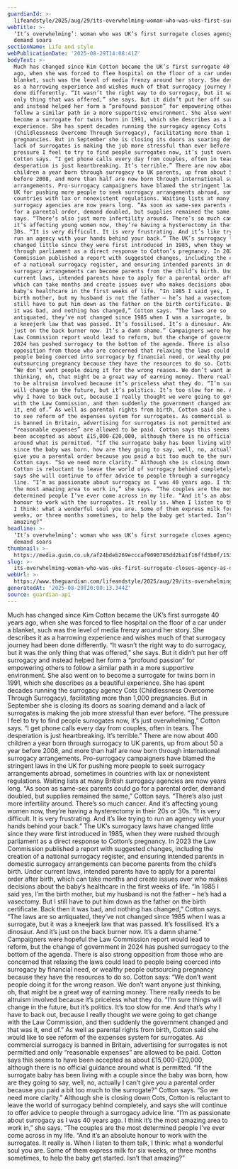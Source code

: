 ```yaml
---
guardianId: >-
  lifeandstyle/2025/aug/29/its-overwhelming-woman-who-was-uks-first-surrogate-closes-agency-as-demand-soars
webTitle: >-
  ‘It’s overwhelming’: woman who was UK’s first surrogate closes agency as
  demand soars
sectionName: Life and style
webPublicationDate: '2025-08-29T14:08:41Z'
bodyText: >-
  Much has changed since Kim Cotton became the UK’s first surrogate 40 years
  ago, when she was forced to flee hospital on the floor of a car under a
  blanket, such was the level of media frenzy around her story. She describes it
  as a harrowing experience and wishes much of that surrogacy journey had been
  done differently. “It wasn’t the right way to do surrogacy, but it was the
  only thing that was offered,” she says. But it didn’t put her off surrogacy
  and instead helped her form a “profound passion” for empowering others to
  follow a similar path in a more supportive environment. She also went on to
  become a surrogate for twins born in 1991, which she describes as a beautiful
  experience. She has spent decades running the surrogacy agency Cots
  (Childlessness Overcome Through Surrogacy), facilitating more than 1,000
  pregnancies. But in September she is closing its doors as soaring demand and a
  lack of surrogates is making the job more stressful than ever before. “The
  pressure I feel to try to find people surrogates now, it’s just overwhelming,”
  Cotton says. “I get phone calls every day from couples, often in tears. The
  desperation is just heartbreaking. It’s terrible.” There are now about 400
  children a year born through surrogacy to UK parents, up from about 50 a year
  before 2008, and more than half are now born through international surrogacy
  arrangements. Pro-surrogacy campaigners have blamed the stringent laws in the
  UK for pushing more people to seek surrogacy arrangements abroad, sometimes in
  countries with lax or nonexistent regulations. Waiting lists at many British
  surrogacy agencies are now years long. “As soon as same-sex parents could go
  for a parental order, demand doubled, but supplies remained the same,” Cotton
  says. “There’s also just more infertility around. There’s so much cancer. And
  it’s affecting young women now, they’re having a hysterectomy in their 20s or
  30s. “It is very difficult. It is very frustrating. And it’s like trying to
  run an agency with your hands behind your back.” The UK’s surrogacy laws have
  changed little since they were first introduced in 1985, when they were rushed
  through parliament as a direct response to Cotton’s pregnancy. In 2023 the Law
  Commission published a report with suggested changes, including the creation
  of a national surrogacy register, and ensuring intended parents in domestic
  surrogacy arrangements can become parents from the child’s birth. Under
  current laws, intended parents have to apply for a parental order after birth,
  which can take months and create issues over who makes decisions about the
  baby’s healthcare in the first weeks of life. “In 1985 I said yes, I’m the
  birth mother, but my husband is not the father – he’s had a vasectomy. But I
  still have to put him down as the father on the birth certificate. Back then
  it was bad, and nothing has changed,” Cotton says. “The laws are so
  antiquated, they’ve not changed since 1985 when I was a surrogate, but it was
  a kneejerk law that was passed. It’s fossilised. It’s a dinosaur. And it’s
  just on the back burner now. It’s a damn shame.” Campaigners were hopeful the
  Law Commission report would lead to reform, but the change of government in
  2024 has pushed surrogacy to the bottom of the agenda. There is also strong
  opposition from those who are concerned that relaxing the laws could lead to
  people being coerced into surrogacy by financial need, or wealthy people
  outsourcing pregnancy because they have the resources to do so. Cotton says:
  “We don’t want people doing it for the wrong reason. We don’t want anyone just
  thinking, oh, that might be a great way of earning money. There really needs
  to be altruism involved because it’s priceless what they do. “I’m sure things
  will change in the future, but it’s politics. It’s too slow for me. And that’s
  why I have to back out, because I really thought we were going to get change
  with the Law Commission, and then suddenly the government changed and that was
  it, end of.” As well as parental rights from birth, Cotton said she would like
  to see reform of the expenses system for surrogates. As commercial surrogacy
  is banned in Britain, advertising for surrogates is not permitted and only
  “reasonable expenses” are allowed to be paid. Cotton says this seems to have
  been accepted as about £15,000-£20,000, although there is no official guidance
  around what is permitted. “If the surrogate baby has been living with a couple
  since the baby was born, how are they going to say, well, no, actually I can’t
  give you a parental order because you paid a bit too much to the surrogate?”
  Cotton says. “So we need more clarity.” Although she is closing down Cots,
  Cotton is reluctant to leave the world of surrogacy behind completely, and
  says she will continue to offer advice to people through a surrogacy advice
  line. “I’m as passionate about surrogacy as I was 40 years ago. I think it’s
  the most amazing area to work in,” she says. “The couples are the most
  determined people I’ve ever come across in my life. “And it’s an absolute
  honour to work with the surrogates. It really is. When I listen to them talk,
  I think: what a wonderful soul you are. Some of them express milk for six
  weeks, or three months sometimes, to help the baby get started. Isn’t that
  amazing?”
headline: >-
  ‘It’s overwhelming’: woman who was UK’s first surrogate closes agency as
  demand soars
thumbnail: >-
  https://media.guim.co.uk/af24bdeb269ecccaf9090785dd2ba1f16ffd3b0f/1531_170_5065_4052/500.jpg
slug: >-
  its-overwhelming-woman-who-was-uks-first-surrogate-closes-agency-as-demand-soars
webUrl: >-
  https://www.theguardian.com/lifeandstyle/2025/aug/29/its-overwhelming-woman-who-was-uks-first-surrogate-closes-agency-as-demand-soars
generatedAt: '2025-08-29T20:00:13.344Z'
source: guardian-api
---
```

Much has changed since Kim Cotton became the UK’s first surrogate 40 years ago, when she was forced to flee hospital on the floor of a car under a blanket, such was the level of media frenzy around her story. She describes it as a harrowing experience and wishes much of that surrogacy journey had been done differently. “It wasn’t the right way to do surrogacy, but it was the only thing that was offered,” she says. But it didn’t put her off surrogacy and instead helped her form a “profound passion” for empowering others to follow a similar path in a more supportive environment. She also went on to become a surrogate for twins born in 1991, which she describes as a beautiful experience. She has spent decades running the surrogacy agency Cots (Childlessness Overcome Through Surrogacy), facilitating more than 1,000 pregnancies. But in September she is closing its doors as soaring demand and a lack of surrogates is making the job more stressful than ever before. “The pressure I feel to try to find people surrogates now, it’s just overwhelming,” Cotton says. “I get phone calls every day from couples, often in tears. The desperation is just heartbreaking. It’s terrible.” There are now about 400 children a year born through surrogacy to UK parents, up from about 50 a year before 2008, and more than half are now born through international surrogacy arrangements. Pro-surrogacy campaigners have blamed the stringent laws in the UK for pushing more people to seek surrogacy arrangements abroad, sometimes in countries with lax or nonexistent regulations. Waiting lists at many British surrogacy agencies are now years long. “As soon as same-sex parents could go for a parental order, demand doubled, but supplies remained the same,” Cotton says. “There’s also just more infertility around. There’s so much cancer. And it’s affecting young women now, they’re having a hysterectomy in their 20s or 30s. “It is very difficult. It is very frustrating. And it’s like trying to run an agency with your hands behind your back.” The UK’s surrogacy laws have changed little since they were first introduced in 1985, when they were rushed through parliament as a direct response to Cotton’s pregnancy. In 2023 the Law Commission published a report with suggested changes, including the creation of a national surrogacy register, and ensuring intended parents in domestic surrogacy arrangements can become parents from the child’s birth. Under current laws, intended parents have to apply for a parental order after birth, which can take months and create issues over who makes decisions about the baby’s healthcare in the first weeks of life. “In 1985 I said yes, I’m the birth mother, but my husband is not the father – he’s had a vasectomy. But I still have to put him down as the father on the birth certificate. Back then it was bad, and nothing has changed,” Cotton says. “The laws are so antiquated, they’ve not changed since 1985 when I was a surrogate, but it was a kneejerk law that was passed. It’s fossilised. It’s a dinosaur. And it’s just on the back burner now. It’s a damn shame.” Campaigners were hopeful the Law Commission report would lead to reform, but the change of government in 2024 has pushed surrogacy to the bottom of the agenda. There is also strong opposition from those who are concerned that relaxing the laws could lead to people being coerced into surrogacy by financial need, or wealthy people outsourcing pregnancy because they have the resources to do so. Cotton says: “We don’t want people doing it for the wrong reason. We don’t want anyone just thinking, oh, that might be a great way of earning money. There really needs to be altruism involved because it’s priceless what they do. “I’m sure things will change in the future, but it’s politics. It’s too slow for me. And that’s why I have to back out, because I really thought we were going to get change with the Law Commission, and then suddenly the government changed and that was it, end of.” As well as parental rights from birth, Cotton said she would like to see reform of the expenses system for surrogates. As commercial surrogacy is banned in Britain, advertising for surrogates is not permitted and only “reasonable expenses” are allowed to be paid. Cotton says this seems to have been accepted as about £15,000-£20,000, although there is no official guidance around what is permitted. “If the surrogate baby has been living with a couple since the baby was born, how are they going to say, well, no, actually I can’t give you a parental order because you paid a bit too much to the surrogate?” Cotton says. “So we need more clarity.” Although she is closing down Cots, Cotton is reluctant to leave the world of surrogacy behind completely, and says she will continue to offer advice to people through a surrogacy advice line. “I’m as passionate about surrogacy as I was 40 years ago. I think it’s the most amazing area to work in,” she says. “The couples are the most determined people I’ve ever come across in my life. “And it’s an absolute honour to work with the surrogates. It really is. When I listen to them talk, I think: what a wonderful soul you are. Some of them express milk for six weeks, or three months sometimes, to help the baby get started. Isn’t that amazing?”
